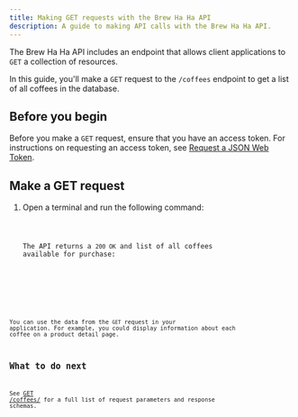 ```yaml
---
title: Making GET requests with the Brew Ha Ha API
description: A guide to making API calls with the Brew Ha Ha API.
---
```




The Brew Ha Ha API includes an endpoint that allows client applications to `GET` a collection of resources. 

In this guide, you'll make a `GET` request to the `/coffees` endpoint to get a list of all coffees in the database. 

## Before you begin 

Before you make a `GET` request, ensure that you have an access token. For instructions on requesting an access token, see [Request a JSON Web Token](./api#request-a-json-web-token).

## Make a GET request

<Steps>

1. Open a terminal and run the following command:

   <Code code={get_request_collection} lang="shellscript" title="get_request_collection.sh" />

    The API returns a `200 OK` and list of all coffees available for purchase:

    <Code code={get_request_collection_response} lang="shellscript" title="get_request_collection_response.sh" />

</Steps>

You can use the data from the `GET` request in your application. For example, you could display information about each coffee on a product detail page.

## What to do next

See [GET /coffees/](/api-docs.html#tag/coffees/operation/coffees_retrieve) for a full list of request parameters and response schemas.